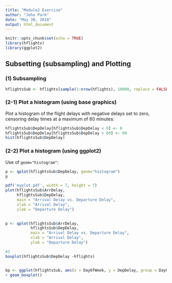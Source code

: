```yaml
---
title: "Module2 Exercise"
author: "Jeho Park"
date: "May 30, 2018"
output: html_document
---
```


```r
knitr::opts_chunk$set(echo = TRUE)
library(hflights)
library(ggplot2)
```

## Subsetting (subsampling) and Plotting

### (1) Subsampling

```r
hflightsSub <- hflights[sample(1:nrow(hflights), 10000, replace = FALSE), ] # take 10000 samples
```

### (2-1) Plot a histogram (using base graphics)

Plot a histogram of the flight delays with negative delays set to zero, censoring delay times at a maximum of 60 minutes:

```r
hflightsSub$DepDelay[hflightsSub$DepDelay < 0] <- 0
hflightsSub$DepDelay[hflightsSub$DepDelay > 60] <- 60
hist(hflightsSub$DepDelay)
```

### (2-2) Plot a histogram (using ggplot2)

Use of `geom="histogram"`:

```r
p <- qplot(hflightsSub$DepDelay, geom="histogram") 
p

pdf('myplot.pdf', width = 7, height = 7)
plot(hflightsSub$ArrDelay, 
     hflightsSub$DepDelay, 
     main = "Arrival Delay vs. Departure Delay", 
     xlab = "Arrival Delay", 
     ylab = "Departure Delay")

 
p <- qplot(hflightsSub$ArrDelay, 
           hflightsSub$DepDelay,
           main = "Arrival Delay vs. Departure Delay", 
           xlab = "Arrival Delay", 
           ylab = "Departure Delay") 

#5 
boxplot(hflightsSub$DepDelay ~hflights)


bp <- ggplot(hflightsSub, aes(x = DayOfWeek, y = DepDelay, group = DayOfWeek))
+ geom_boxplot()
```

